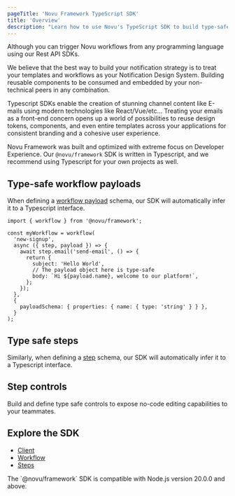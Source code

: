 ```yaml
---
pageTitle: 'Novu Framework TypeScript SDK'
title: 'Overview'
description: "Learn how to use Novu's TypeScript SDK to build type-safe notification workflows with advanced features like payload validation and step controls."
---
```


Although you can trigger Novu workflows from any programming language using our Rest API SDKs.

We believe that the best way to build your notification strategy is to treat your templates and workflows as your Notification Design System.
Building reusable components to be consumed and embedded by your non-technical peers in any combination.

Typescript SDKs enable the creation of stunning channel content like E-mails using modern technologies like React/Vue/etc...
Treating your emails as a front-end concern opens up a world of possibilities to reuse design tokens, components, and even entire templates across your applications for consistent branding and a cohesive user experience.

Novu Framework was built and optimized with extreme focus on Developer Experience.
Our `@novu/framework` SDK is written in Typescript, and we recommend using Typescript for your own projects as well.

## Type-safe workflow payloads

When defining a [workflow payload](/concepts/payload) schema, our SDK will automatically infer it to a Typescript interface.

```tsx
import { workflow } from '@novu/framework';

const myWorkflow = workflow(
  'new-signup',
  async ({ step, payload }) => {
    await step.email('send-email', () => {
      return {
        subject: 'Hello World',
        // The payload object here is type-safe
        body: `Hi ${payload.name}, welcome to our platform!`,
      };
    });
  },
  {
    payloadSchema: { properties: { name: { type: 'string' } } },
  }
);
```

## Type safe steps

Similarly, when defining a [step](/framework/typescript/steps/overview) schema, our SDK will automatically infer it to a Typescript interface.

## Step controls

Build and define type safe controls to expose no-code editing capabilities to your teammates.

## Explore the SDK

- [Client](/sdks/framework/typescript/client)
- [Workflow](/sdks/framework/typescript/workflow)
- [Steps](/sdks/framework/typescript/steps)

<Callout type="info">
  The `@novu/framework` SDK is compatible with Node.js version 20.0.0 and above.
</Callout>
